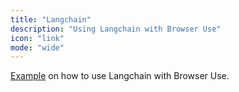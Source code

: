 ```yaml
---
title: "Langchain"
description: "Using Langchain with Browser Use"
icon: "link"
mode: "wide"
---
```


[Example](https://github.com/browser-use/browser-use/blob/main/examples/models/langchain) on how to use Langchain with Browser Use.